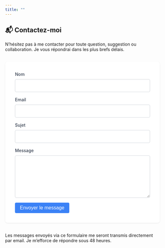 ```yaml
---
title: ""
---
```


## 📬 Contactez-moi

N'hésitez pas à me contacter pour toute question, suggestion ou collaboration. 
Je vous répondrai dans les plus brefs délais.

```{=html}
<form action="https://formspree.io/f/xgvopegb" method="POST" id="contact-form">
    <div class="mb-3">
        <label for="name" class="form-label">Nom</label>
        <input type="text" class="form-control" id="name" name="name" required>
    </div>
    
    <div class="mb-3">
        <label for="email" class="form-label">Email</label>
        <input type="email" class="form-control" id="email" name="email" required>
    </div>
    
    <div class="mb-3">
        <label for="subject" class="form-label">Sujet</label>
        <input type="text" class="form-control" id="subject" name="subject" required>
    </div>
    
    <div class="mb-3">
        <label for="message" class="form-label">Message</label>
        <textarea class="form-control" id="message" name="message" rows="5" required></textarea>
    </div>
    
    <button type="submit" class="btn btn-primary">Envoyer le message</button>
</form>

<style>
#contact-form {
    max-width: 600px;
    margin: 2rem auto;
    padding: 2rem;
    background-color: #ffffff;
    border-radius: 8px;
    box-shadow: 0 1px 3px rgba(0,0,0,0.1);
}

.form-label {
    display: block;
    margin-bottom: 0.5rem;
    font-weight: 500;
    color: #374151;
}

.form-control {
    display: block;
    width: 100%;
    padding: 0.5rem;
    font-size: 1rem;
    line-height: 1.5;
    border: 1px solid #d1d5db;
    border-radius: 4px;
    margin-bottom: 1rem;
}

.form-control:focus {
    outline: none;
    border-color: #3b82f6;
    box-shadow: 0 0 0 2px rgba(59, 130, 246, 0.1);
}

.btn-primary {
    display: inline-block;
    padding: 0.5rem 1rem;
    font-size: 1rem;
    font-weight: 500;
    color: #ffffff;
    background-color: #3b82f6;
    border: none;
    border-radius: 4px;
    cursor: pointer;
    transition: background-color 0.2s;
}

.btn-primary:hover {
    background-color: #2563eb;
}

@media (max-width: 640px) {
    #contact-form {
        margin: 1rem;
        padding: 1rem;
    }
}
</style>
```

:::info
Les messages envoyés via ce formulaire me seront transmis directement par email. Je m'efforce de répondre sous 48 heures.
:::